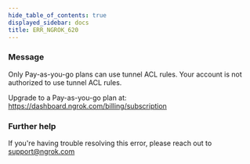 ```yaml
---
hide_table_of_contents: true
displayed_sidebar: docs
title: ERR_NGROK_620
---
```


### Message

Only Pay-as-you-go plans can use tunnel ACL rules.
Your account is not authorized to use tunnel ACL rules.

Upgrade to a Pay-as-you-go plan at: https://dashboard.ngrok.com/billing/subscription

<ErrorDetails />

### Further help

If you're having trouble resolving this error, please reach out to [support@ngrok.com](mailto:support@ngrok.com?subject=Help%20with%20ERR_NGROK_620)
